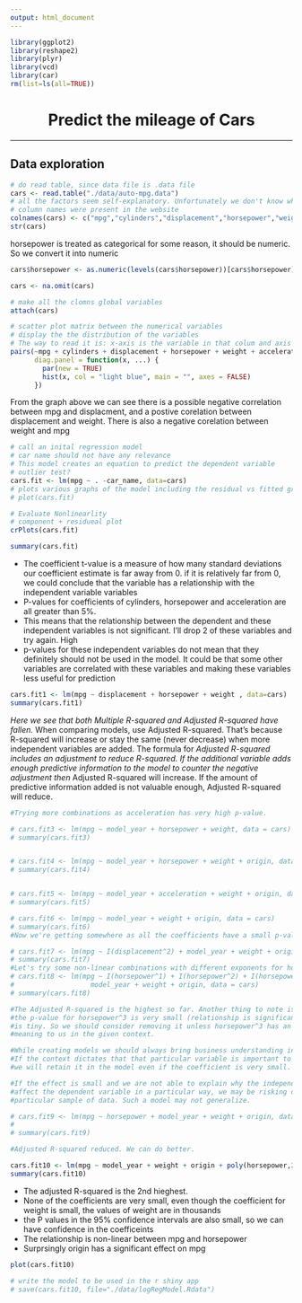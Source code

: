 ```yaml
---
output: html_document
---
```


```r
library(ggplot2)
library(reshape2)
library(plyr)
library(vcd)
library(car)
rm(list=ls(all=TRUE))
```
<center> <h1>Predict the mileage of Cars</h1> </center>
<hr>

## Data exploration

```r
# do read table, since data file is .data file
cars <- read.table("./data/auto-mpg.data")
# all the factors seem self-explanatory. Unfortunately we don't know what area the numbers in origin correspond to
# column names were present in the website
colnames(cars) <- c("mpg","cylinders","displacement","horsepower","weight","acceleration","model_year","origin","car_name")
str(cars)
```
horsepower is treated as categorical for some reason, it should be numeric. So we convert it into numeric
```r
cars$horsepower <- as.numeric(levels(cars$horsepower))[cars$horsepower]
```

```r
cars <- na.omit(cars)

# make all the clomns global variables
attach(cars)
```

```r
# scatter plot matrix between the numerical variables
# display the the distribution of the variables
# The way to read it is: x-axis is the variable in that colum and axis is the vairable in the row 
pairs(~mpg + cylinders + displacement + horsepower + weight + acceleration + model_year+origin,
      diag.panel = function(x, ...) {
        par(new = TRUE)
        hist(x, col = "light blue", main = "", axes = FALSE)
      })
```
From the graph above we can see there is a possible negative correlation between mpg and displacment, and a postive corelation between displacement and weight. There is also a negative corelation between weight and mpg <br>
```r
# call an inital regression model
# car name should not have any relevance
# This model creates an equation to predict the dependent variable
# outlier test?
cars.fit <- lm(mpg ~ . -car_name, data=cars)
# plots various graphs of the model including the residual vs fitted graph
# plot(cars.fit)

# Evaluate Nonlinearlity
# component + residueal plot
crPlots(cars.fit)

summary(cars.fit)
```
* The coefficient t-value is a measure of how many standard deviations our coefficient estimate is far away from 0. if it is relatively far from 0, we could conclude that the variable has a relationship with the independent variable variables
* P-values for coefficients of cylinders, horsepower and acceleration are all greater than 5%. 
* This means that the relationship between the dependent and these independent variables is not 
  significant. I'll drop 2 of these variables and try again. High 
* p-values for these independent variables do not mean that they definitely should not be used 
in the model. It could be that some other variables are correlated with these variables and 
making these variables less useful for prediction
```r
cars.fit1 <- lm(mpg ~ displacement + horsepower + weight , data=cars)
summary(cars.fit1)

```
*Here we see that both Multiple R-squared and Adjusted R-squared have fallen. 
*When comparing models, use Adjusted R-squared. That's because R-squared will increase or 
 stay the same (never decrease) when more independent variables are added. The formula for 
*Adjusted R-squared includes an adjustment to reduce R-squared. If the additional variable 
 adds enough predictive information to the model to counter the negative adjustment then 
*Adjusted R-squared will increase. If the amount of predictive information added is not 
 valuable enough, Adjusted R-squared will reduce.
```r
#Trying more combinations as acceleration has very high p-value.

# cars.fit3 <- lm(mpg ~ model_year + horsepower + weight, data = cars)
# summary(cars.fit3)


# cars.fit4 <- lm(mpg ~ model_year + horsepower + weight + origin, data = cars)
# summary(cars.fit4)


# cars.fit5 <- lm(mpg ~ model_year + acceleration + weight + origin, data = cars)
# summary(cars.fit5)

# cars.fit6 <- lm(mpg ~ model_year + weight + origin, data = cars)
# summary(cars.fit6)
#Now we're getting somewhere as all the coefficients have a small p-value.

# cars.fit7 <- lm(mpg ~ I(displacement^2) + model_year + weight + origin, data = cars)
# summary(cars.fit7)
#Let's try some non-linear combinations with different exponents for horsepower.
# cars.fit8 <- lm(mpg ~ I(horsepower^1) + I(horsepower^2) + I(horsepower^3) +
#                   model_year + weight + origin, data = cars)
# summary(cars.fit8)

#The Adjusted R-squared is the highest so far. Another thing to note is that even though 
#the p-value for horsepower^3 is very small (relationship is significant), the coefficient 
#is tiny. So we should consider removing it unless horsepower^3 has an intuitive or business 
#meaning to us in the given context.

#While creating models we should always bring business understanding into consideration. 
#If the context dictates that that particular variable is important to explaining the outcome,
#we will retain it in the model even if the coefficient is very small.

#If the effect is small and we are not able to explain why the independent variable should
#affect the dependent variable in a particular way, we may be risking overfitting to our 
#particular sample of data. Such a model may not generalize.

# cars.fit9 <- lm(mpg ~ horsepower + model_year + weight + origin, data = cars)
# 
# summary(cars.fit9)

#Adjusted R-squared reduced. We can do better.

cars.fit10 <- lm(mpg ~ model_year + weight + origin + poly(horsepower,2) , data=cars)
summary(cars.fit10)

```
* The adjusted R-squared is the 2nd hieghest.
* None of the coefficients are very small, even though the coefficient for weight is small, the values of weight are in thousands
* the P values in the 95% confidence intervals are also small, so we can have confidence in the coefficeints
* The relationship is non-linear between mpg and horsepower
* Surprsingly origin has a significant effect on mpg
```r
plot(cars.fit10)
```
```r
# write the model to be used in the r shiny app
# save(cars.fit10, file="./data/logRegModel.Rdata")
```
